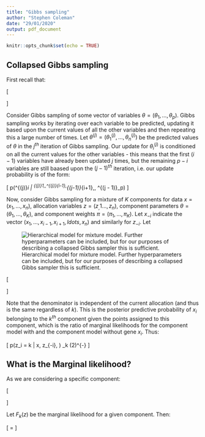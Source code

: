 ```yaml
---
title: "Gibbs sampling"
author: "Stephen Coleman"
date: "29/01/2020"
output: pdf_document
---
```


```r
knitr::opts_chunk$set(echo = TRUE)
```
## Collapsed Gibbs sampling

First recall that:

\[
\begin{aligned}
p(A, B | C) &= p(B | A, C) p (A | C) \\
p(A|B, C) &= \frac{p(A, B | C)}{P(B|C)} \\
  &= \frac{p(B | A, C) p (A | C)}{P(B|C)}
\end{aligned}
\]

Consider Gibbs sampling of some vector of variables $\theta=(\theta_1,\ldots,\theta_p)$. Gibbs sampling works by iterating over each variable to be predicted, updating it based upon the current values of all the other variables and then repeating this a large number of times. Let $\theta^{(j)}=(\theta^{(j)}_1,\ldots,\theta^{(j)}_n)$ be the predicted values of $\theta$ in the $j^{th}$ iteration of Gibbs sampling. Our update for $\theta^{(j)}_i$ is conditioned on all the current values for the other variables - this means that the first $(i-1)$ variables have already been updated $j$ times, but the remaining $p - i$ variables are still baased upon the $(j-1)^{th}$ iteration, i.e. our update probability is of the form:

\[
p\left(\theta^{(j)}_i | \theta^{(j)}_1,\ldots,\theta^{(j)}_{i-1},\theta^{(j-1)}_{i+1},\ldots, \theta^{(j - 1)}_p\right)
\]

Now, consider Gibbs sampling for a mixture of $K$ components for data $x=(x_1, \ldots, x_n)$, allocation variables $z=(z_,1\ldots,z_n)$, component parameters $\theta=(\theta_1,\ldots,\theta_K)$, and component weights $\pi=(\pi_1,\ldots,\pi_K)$. Let $x_{-i}$ indicate the vector $(x_1,\ldots,x_{i-1},x_{i+1},ldots,x_n)$ and similarly for $z_{-i}$. Let

![Hierarchical model for mixture model. Further hyperparameters can be included, but for our purposes of describing a collapsed Gibbs sampler this is sufficient.](./hierarchical_mixture_model.png)



\[
\begin{aligned}
p(z_i = k | x, z_{-i}, \gamma) &= \frac{p(z_i = k | \gamma) p(x_i | z, x_{-i})}{p(x_i, z_{-i})} \\
  &\propto \gamma_k \int_{\theta} p(x_i | \theta) p(\theta | z, x_{-i}) d \theta \\
\end{aligned}
\]

Note that the denominator is independent of the current allocation (and thus is the same regardless of $k$). This is the posterior predictive probability of $x_i$ belonging to the $k^{th}$ component given the points assigned to this component, which is the ratio of marginal likelihoods for the component model with and the component model without gene $x_i$. Thus:

\[
p(z_i = k | x, z_{-i}, \gamma) \propto \gamma_k \frac{Z'}{Z}(2\pi)^{-\frac{1}{2}}
\]


## What is the Marginal likelihood?

As we are considering a specific component:

\[
\begin{aligned}
p(x | z_i = k, z_{-i}) &= \int_\theta p(x | \theta, z_i = k, z_{-i}) p(\theta | z_i = k, z_{-i}) d \theta
\end{aligned}
\]

Let $F_k(z)$ be the marginal likelihood for a given component. Then:

\[
\frac{F_k(z)}{F_k(z_{-i})} = 
\]